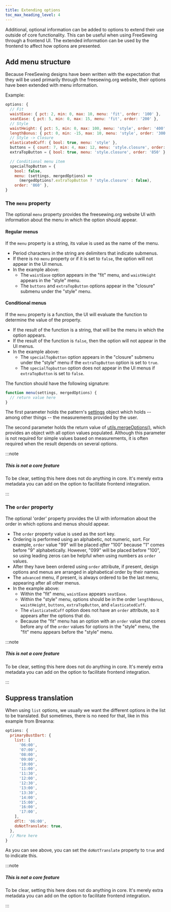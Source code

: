 ```yaml
---
title: Extending options
toc_max_heading_level: 4
---
```


Additional, optional information can be added to options to extend
their use outside of core functionality.
This can be useful when using FreeSewing through a frontend UI.
The extended information can be used by the frontend to affect
how options are presented.

## Add menu structure

Because FreeSewing designs have been written with the expectation that
they will be used primarily through the freesewing.org website,
their options have been extended with menu information.

Example:

```js
options: {
  // Fit
  waistEase: { pct: 2, min: 0, max: 10, menu: 'fit', order: '100' },
  seatEase: { pct: 5, min: 0, max: 15, menu: 'fit', order: '200' },
  // Style
  waistHeight: { pct: 5, min: 0, max: 100, menu: 'style', order: '400' },
  lengthBonus: { pct: 0, min: -15, max: 10, menu: 'style', order: '300' },
  // Style -> Closure
  elasticatedCuff: { bool: true, menu: 'style' },
  buttons = { count: 7, min: 4, max: 12, menu: 'style.closure', order: '800' },
  extraTopButton = { bool: true, menu: 'style.closure', order: '850' },

  // Conditional menu item
  specialTopButton = {
    bool: false,
    menu: (settings, mergedOptions) =>
      (mergedOptions?.extraTopButton ? 'style.closure' : false),
    order: '860' },
}
```

### The `menu` property

The optional `menu` property provides the freesewing.org website UI
with information about the menu in which the option should appear.

#### Regular menus

If the `menu` property is a string, its value is used as the name of the menu.

- Period characters in the string are delimiters that indicate submenus.
- If there is no `menu` property or if it is set to `false`,
  the option will not appear in the UI menus.
- In the example above:
  - The `waistEase` option appears in the "fit" menu, and `waistHeight`
    appears in the "style" menu.
  - The `buttons` and `extraTopButton` options appear in the "closure"
    submenu under the "style" menu.

#### Conditional menus

If the `menu` property is a function, the UI will evaluate the
function to determine the value of the property.

- If the result of the function is a string, that will be the menu
  in which the option appears.
- If the result of the function is `false`, then the option will
  not appear in the UI menus.
- In the example above:
  - The `specialTopButton` option appears in the "closure" submenu under
    the "style" menu if the `extraTopButton` option is set to `true`.
  - The `specialTopbutton` option does not appear in the UI menus if
    `extraTopButton` is set to `false`.

The function should have the following signature:

```js
function menu(settings, mergedOptions) {
  // return value here
}
```

The first parameter holds the pattern's [settings](/reference/settings) object
which holds -- among other things -- the measurements provided by the user.

The second parameter holds the return value of
[utils.mergeOptions()](/reference/api/utils/mergeoptions),
which provides an object with all option values populated.
Although this parameter is not required for simple values based on
measurements, it is often required when the result depends on several options.

:::note

##### This is not a core feature

To be clear, setting this here does not do anything in core.
It's merely extra metadata you can add on the option to facilitate
frontend integration.

:::

### The `order` property

The optional 'order' property provides the UI with information about
the order in which options and menus should appear.

- The `order` property value is used as the sort key.
- Ordering is performed using an alphabetic, not numeric, sort.
  For example, `order` value "99" will be placed _after_ "100" because
  "1" comes before "9" alphabetically.
  However, "099" will be placed before "100", so using leading zeros
  can be helpful when using numbers as `order` values.
- After they have been ordered using `order` attribute, if present,
  design options and menus are arranged in alphabetical order by
  their names.
- The `advanced` menu, if present, is always ordered to
  be the last menu, appearing after all other menus.
- In the example above:
  - Within the "fit" menu, `waistEase` appears `seatEase`.
  - Within the "style" menu, options should be in the order
    `lengthBonus`, `waistHeight`, `buttons`, `extraTopButton`, and
    `elasticatedCuff`.
  - The `elasticatedCuff` option does not have an `order` attribute,
    so it appears after the options that do.
  - Because the "fit" menu has an option with an `order` value that comes
    before any of the `order` values for options in the "style" menu,
    the "fit" menu appears before the "style" menu.

:::note

##### This is not a core feature

To be clear, setting this here does not do anything in core.
It's merely extra metadata you can add on the option to facilitate
frontend integration.

:::

## Suppress translation

When using `list` options, we usually we want the different options
in the list to be translated.
But sometimes, there is no need for that, like in this example from Breanna:

```js
options: {
  primaryBustDart: {
    list: [
      '06:00',
      '07:00',
      '08:00',
      '09:00',
      '10:00',
      '11:00',
      '11:30',
      '12:00',
      '12:30',
      '13:00',
      '13:30',
      '14:00',
      '15:00',
      '16:00',
      '17:00',
    ],
    dflt: '06:00',
    doNotTranslate: true,
  },
  // More here
}
```

As you can see above, you can set the `doNotTranslate` property to `true` and to indicate this.

:::note

##### This is not a core feature

To be clear, setting this here does not do anything in core. It's merely extra
metadata you can add on the option to facilitate frontend integration.

:::
